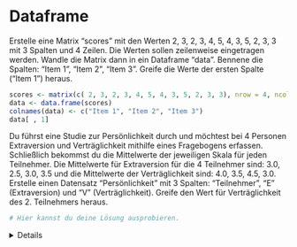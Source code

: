 
# Dataframe 

Erstelle eine Matrix "scores" mit den Werten 2, 3, 2, 3, 4, 5, 4, 3, 5, 2, 3, 3 mit 3 Spalten und 4 Zeilen. Die Werten sollen zeilenweise eingetragen werden. Wandle die Matrix dann in ein Dataframe "data". Bennene die Spalten: "Item 1", "Item 2", "Item 3". Greife die Werte der ersten Spalte ("Item 1") heraus. 

```r

scores <- matrix(c( 2, 3, 2, 3, 4, 5, 4, 3, 5, 2, 3, 3), nrow = 4, ncol = 3, byrow = TRUE)
data <- data.frame(scores)
colnames(data) <- c("Item 1", "Item 2", "Item 3")
data[ , 1]

```


Du führst eine Studie zur Persönlichkeit durch und möchtest bei 4 Personen Extraversion und Verträglichkeit mithilfe eines Fragebogens erfassen. Schließlich bekommst du die Mittelwerte der jeweiligen Skala für jeden Teilnehmer. Die Mittelwerte für Extraversion für die 4 Teilnehmer sind: 3.0, 2.5, 3.0, 3.5 und die Mittelwerte der Verträglichkeit sind: 4.0, 3.5, 4.5, 3.0. Erstelle einen Datensatz "Persönlichkeit" mit 3 Spalten: "Teilnehmer", "E" (Extraversion) und "V" (Verträglichkeit). Greife den Wert für Verträglichkeit des 2. Teilnehmers heraus.    

```r
# Hier kannst du deine Lösung ausprobieren.


```

<!-- loesung: start-->
<details>
```r

Teilnehmer <- c(1, 2, 3, 4)
E <- c(3.0, 2.5, 3.0, 3.5)
V <- c(4.0, 3.5, 4.5, 3.0)

Persönlichkeit <- data.frame(Teilnehmer, E, V)

Persönlichkeit[2, 3] 

```
</details>
<!-- loesung: ende-->
